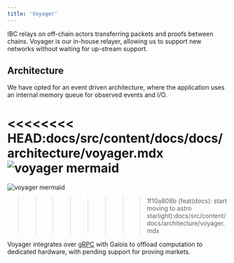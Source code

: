 ```yaml
---
title: 'Voyager'
---
```


IBC relays on off-chain actors transferring packets and proofs between chains. Voyager is our in-house relayer, allowing us to support new networks without waiting for up-stream support.

## Architecture

We have opted for an event driven architecture, where the application uses an internal memory queue for observed events and I/O.

<<<<<<<< HEAD:docs/src/content/docs/docs/architecture/voyager.mdx
![voyager mermaid](../../../../assets/voyager.svg)
========
![voyager mermaid](../../../assets/voyager.svg)
>>>>>>>> 1f10a808b (feat(docs): start moving to astro starlight):docs/src/content/docs/architecture/voyager.mdx

Voyager integrates over [gRPC](https://grpc.io/) with Galois to offload computation to dedicated hardware, with pending support for proving markets.
